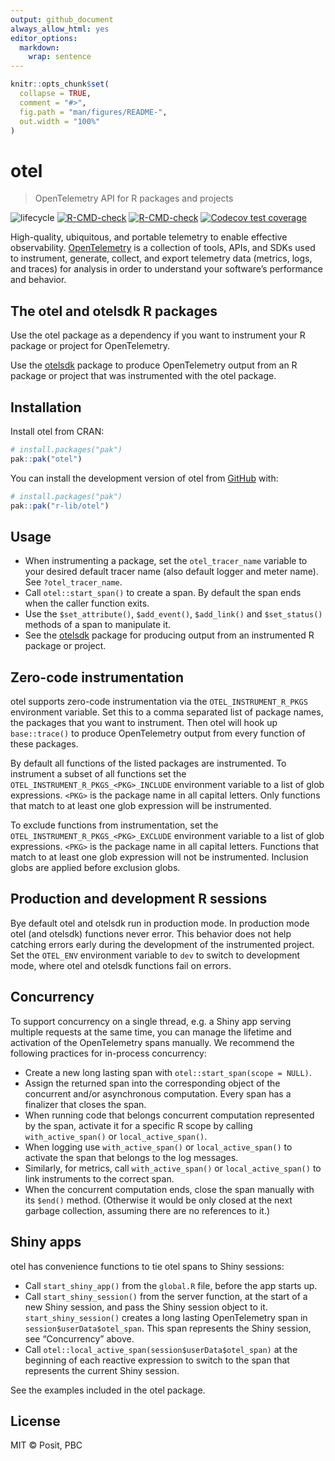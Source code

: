 ```yaml
---
output: github_document
always_allow_html: yes
editor_options:
  markdown:
    wrap: sentence
---
```


<!-- README.md is generated from README.Rmd. Please edit that file -->

```r
knitr::opts_chunk$set(
  collapse = TRUE,
  comment = "#>",
  fig.path = "man/figures/README-",
  out.width = "100%"
)
```

# otel

> OpenTelemetry API for R packages and projects

<!-- badges: start -->
![lifecycle](https://lifecycle.r-lib.org/articles/figures/lifecycle-experimental.svg) [![R-CMD-check](https://github.com/r-lib/otel/actions/workflows/R-CMD-check.yaml/badge.svg)](https://github.com/r-lib/otel/actions/workflows/R-CMD-check.yaml)
[![R-CMD-check](https://github.com/r-lib/otel/actions/workflows/R-CMD-check.yaml/badge.svg)](https://github.com/r-lib/otel/actions/workflows/R-CMD-check.yaml)
[![Codecov test coverage](https://codecov.io/gh/r-lib/otel/graph/badge.svg)](https://app.codecov.io/gh/r-lib/otel)
<!-- badges: end -->

High-quality, ubiquitous, and portable telemetry to enable effective
observability. [OpenTelemetry](https://opentelemetry.io/) is a
collection of tools, APIs, and SDKs used to instrument, generate, collect,
and export telemetry data (metrics, logs, and traces) for analysis in order
to understand your software's performance and behavior.

## The otel and otelsdk R packages

Use the otel package as a dependency if you want to instrument your R
package or project for OpenTelemetry.

Use the [otelsdk](https://github.com/r-lib/otelsdk) package to produce
OpenTelemetry output from an R package or project that was instrumented
with the otel package.

## Installation

Install otel from CRAN:

``` r
# install.packages("pak")
pak::pak("otel")
```

You can install the development version of otel from
[GitHub](https://github.com/) with:

``` r
# install.packages("pak")
pak::pak("r-lib/otel")
```

## Usage

* When instrumenting a package, set the `otel_tracer_name` variable
  to your desired default tracer name (also default logger and meter
  name). See `?otel_tracer_name`.
* Call `otel::start_span()` to create a span. By default the span ends
  when the caller function exits.
* Use the `$set_attribute()`, `$add_event()`, `$add_link()` and
  `$set_status()` methods of a span to manipulate it.
* See the [otelsdk](https://github.com/r-lib/otelsdk) package for
  producing output from an instrumented R package or project.

## Zero-code instrumentation

otel supports zero-code instrumentation via the `OTEL_INSTRUMENT_R_PKGS`
environment variable. Set this to a comma separated list of package names,
the packages that you want to instrument. Then otel will hook up
`base::trace()` to produce OpenTelemetry output from every function of
these packages.

By default all functions of the listed packages are instrumented. To
instrument a subset of all functions set the
`OTEL_INSTRUMENT_R_PKGS_<PKG>_INCLUDE` environment variable to a list of
glob expressions. `<PKG>` is the package name in all capital letters.
Only functions that match to at least one glob expression will be
instrumented.

To exclude functions from instrumentation, set the
`OTEL_INSTRUMENT_R_PKGS_<PKG>_EXCLUDE` environment variable to a list of
glob expressions. `<PKG>` is the package name in all capital letters.
Functions that match to at least one glob expression will not be
instrumented. Inclusion globs are applied before exclusion globs.

## Production and development R sessions

Bye default otel and otelsdk run in production mode. In production mode
otel (and otelsdk) functions never error. This behavior does not help
catching errors early during the development of the instrumented project.
Set the `OTEL_ENV` environment variable to `dev` to switch to development
mode, where otel and otelsdk functions fail on errors.

## Concurrency

To support concurrency on a single thread, e.g. a Shiny app serving
multiple requests at the same time, you can manage the lifetime and
activation of the OpenTelemetry spans manually. We recommend the following
practices for in-process concurrency:

* Create a new long lasting span with `otel::start_span(scope = NULL)`.
* Assign the returned span into the corresponding object of the concurrent
  and/or asynchronous computation. Every span has a finalizer that closes
  the span.
* When running code that belongs concurrent computation represented by the
  span, activate it for a specific R scope by calling `with_active_span()`
  or `local_active_span()`.
* When logging use `with_active_span()` or `local_active_span()`
  to activate the span that belongs to the log messages.
* Similarly, for metrics, call `with_active_span()` or
  `local_active_span()` to link instruments to the correct span.
* When the concurrent computation ends, close the span manually
  with its `$end()` method. (Otherwise it would be only closed at the
  next garbage collection, assuming there are no references to it.)

## Shiny apps

otel has convenience functions to tie otel spans to Shiny sessions:

* Call `start_shiny_app()` from the `global.R` file, before the app
  starts up.
* Call `start_shiny_session()` from the server function, at the start of a
  new Shiny session, and pass the Shiny session object to it.
  `start_shiny_session()` creates a long lasting OpenTelemetry span in
  `session$userData$otel_span`. This span represents the Shiny session, see
  "Concurrency" above.
* Call `otel::local_active_span(session$userData$otel_span)` at the
  beginning of each reactive expression to switch to the span that
  represents the current Shiny session.

See the examples included in the otel package.

## License

MIT © Posit, PBC

